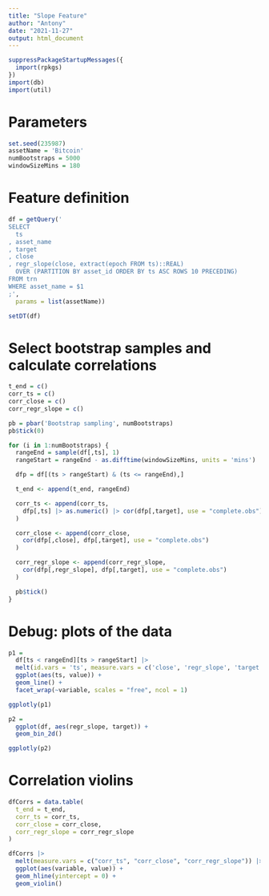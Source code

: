 ```yaml
---
title: "Slope Feature"
author: "Antony"
date: "2021-11-27"
output: html_document
---
```


```r
suppressPackageStartupMessages({
  import(rpkgs)
})
import(db)
import(util)
```

# Parameters

```r
set.seed(235987)
assetName = 'Bitcoin'
numBootstraps = 5000
windowSizeMins = 180
```

# Feature definition

```r
df = getQuery('
SELECT
  ts
, asset_name
, target
, close
, regr_slope(close, extract(epoch FROM ts)::REAL)
  OVER (PARTITION BY asset_id ORDER BY ts ASC ROWS 10 PRECEDING)
FROM trn
WHERE asset_name = $1
;',
  params = list(assetName))

setDT(df)
```

# Select bootstrap samples and calculate correlations

```r
t_end = c()
corr_ts = c()
corr_close = c()
corr_regr_slope = c()

pb = pbar('Bootstrap sampling', numBootstraps)
pb$tick(0)

for (i in 1:numBootstraps) {
  rangeEnd = sample(df[,ts], 1)
  rangeStart = rangeEnd - as.difftime(windowSizeMins, units = 'mins')

  dfp = df[(ts > rangeStart) & (ts <= rangeEnd),]

  t_end <- append(t_end, rangeEnd)

  corr_ts <- append(corr_ts,
    dfp[,ts] |> as.numeric() |> cor(dfp[,target], use = "complete.obs")
  )

  corr_close <- append(corr_close,
    cor(dfp[,close], dfp[,target], use = "complete.obs")
  )

  corr_regr_slope <- append(corr_regr_slope,
    cor(dfp[,regr_slope], dfp[,target], use = "complete.obs")
  )

  pb$tick()
}
```

# Debug: plots of the data

```r
p1 =
  df[ts < rangeEnd][ts > rangeStart] |>
  melt(id.vars = 'ts', measure.vars = c('close', 'regr_slope', 'target')) |>
  ggplot(aes(ts, value)) +
  geom_line() +
  facet_wrap(~variable, scales = "free", ncol = 1)

ggplotly(p1)
```

```r
p2 =
  ggplot(df, aes(regr_slope, target)) +
  geom_bin_2d()

ggplotly(p2)
```

# Correlation violins

```r
dfCorrs = data.table(
  t_end = t_end,
  corr_ts = corr_ts,
  corr_close = corr_close,
  corr_regr_slope = corr_regr_slope
)

dfCorrs |>
  melt(measure.vars = c("corr_ts", "corr_close", "corr_regr_slope")) |>
  ggplot(aes(variable, value)) +
  geom_hline(yintercept = 0) +
  geom_violin()
```
